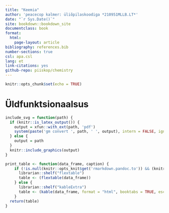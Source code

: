 ```yaml
---
title: "Keemia"
author: 'peacecop kalmer: üliõpilaskoodiga *210951MLLB.LT*'
date: "`r Sys.Date()`"
site: bookdown::bookdown_site
documentclass: book
format:
  html:
    page-layout: article
bibliography: references.bib
number-sections: true
csl: apa.csl
lang: et
link-citations: yes
github-repo: piiskop/chemistry
---
```


```r
knitr::opts_chunk$set(echo = TRUE)
```

# Üldfunktsionaalsus

```r
include_svg = function(path) {
  if (knitr::is_latex_output()) {
    output = xfun::with_ext(path, 'pdf')
    system(paste('gm convert ', path, ' ', output), intern = FALSE, ignore.stdout = FALSE, ignore.stderr = FALSE, wait = TRUE)
  } else {
    output = path
  }
  knitr::include_graphics(output)
}

print_table <- function(data_frame, caption) {
    if (!is.null(knitr::opts_knit$get('rmarkdown.pandoc.to')) && (knitr::opts_knit$get('rmarkdown.pandoc.to') == "docx")) {
      librarian::shelf("flextable")
      table <- (flextable(data_frame))
    } else {
      librarian::shelf("kableExtra")
      table <- (kable(data_frame, format = "html", booktabs = TRUE, escape = FALSE, caption = caption, digits = 2))
    } 
  return(table)
}
```
